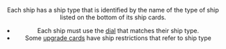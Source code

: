<Header title="ship type"/>

Each ship has a ship type that is identified by the name of the type of ship
listed on the bottom of its ship cards.

* Each ship must use the [dial](/article/Dial) that matches their ship type.
* Some [upgrade cards](/article/Upgrade_Cards) have ship restrictions that refer to ship type